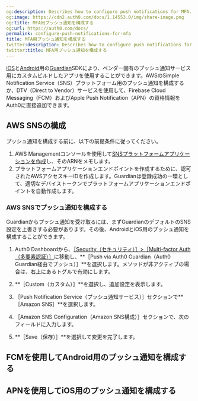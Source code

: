 ```yaml
---
og:description: Describes how to configure push notifications for MFA.
og:image: https://cdn2.auth0.com/docs/1.14553.0/img/share-image.png
og:title: MFA用プッシュ通知を構成する
og:url: https://auth0.com/docs/
permalink: configure-push-notifications-for-mfa
title: MFA用プッシュ通知を構成する
twitter:description: Describes how to configure push notifications for MFA.
twitter:title: MFA用プッシュ通知を構成する
---
```


[iOS](/mfa/auth0-guardian/guardian-for-ios-sdk)と[Android](/mfa/auth0-guardian/guardian-for-android-sdk)用の[Guardian](/mfa/auth0-guardian)SDKにより、ベンダー固有のプッシュ通知サービス用にカスタムビルドしたアプリを使用することができます。AWSのSimple Notification Service（SNS）プラットフォーム用のプッシュ通知を構成するか、DTV（Direct to Vendor）サービスを使用して、Firebase Cloud Messaging（FCM）およびApple Push Notification（APN）の資格情報をAuth0に直接追加できます。

## AWS SNSの構成

プッシュ通知を構成する前に、以下の前提条件に従ってください。

1. AWS Managementコンソールを使用して[SNSプラットフォームアプリケーションを作成](https://console.aws.amazon.com/sns/v3/home?region=us-east-1#/mobile/push-notifications/platform-applications)し、そのARNをメモします。
2. プラットフォームアプリケーションエンドポイントを作成するために、認可されたAWSアクセスキーIDを作成します。Guardianは登録成功の一環として、適切なデバイストークンでプラットフォームアプリケーションエンドポイントを自動作成します。

### AWS SNSでプッシュ通知を構成する

Guardianからプッシュ通知を受け取るには、まずGuardianのデフォルトのSNS設定を上書きする必要があります。その後、AndroidとiOS用のプッシュ通知を構成することができます。

1. Auth0 Dashboardから、[［Security（セキュリティ）］>［Multi-factor Auth（多要素認証）］](%24%7Bmanage_url%7D/#/security/mfa)に移動し、**［Push via Auth0 Guardian（Auth0 Guardian経由でプッシュ）］**を選択します。メソッドが非アクティブの場合は、右上にあるトグルで有効にします。
2. **［Custom（カスタム）］**を選択し、追加設定を表示します。
3. ［Push Notification Service（プッシュ通知サービス）］セクションで**［Amazon SNS］**を選択します。

1. ［Amazon SNS Configuration（Amazon SNS構成）］セクションで、次のフィールドに入力します。
2. **［Save（保存）］**を選択して変更を完了します。

## FCMを使用してAndroid用のプッシュ通知を構成する



## APNを使用してiOS用のプッシュ通知を構成する